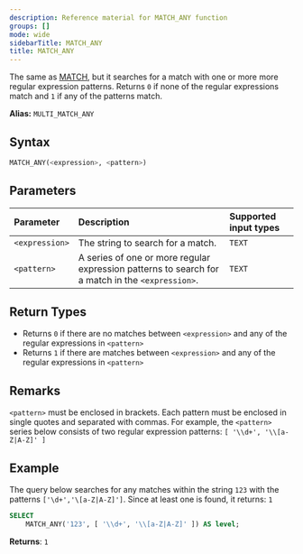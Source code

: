 ```yaml
---
description: Reference material for MATCH_ANY function
groups: []
mode: wide
sidebarTitle: MATCH_ANY
title: MATCH_ANY
---
```



The same as [MATCH](/functions-reference/string/match), but it searches for a match with one or more more regular expression patterns. Returns `0` if none of the regular expressions match and `1` if any of the patterns match.

**Alias:** `MULTI_MATCH_ANY`

## Syntax


```sql
MATCH_ANY(<expression>, <pattern>)
```
## Parameters 


| Parameter         | Description     | Supported input types | 
| :----------------- | :------------------------------- | :----------| 
| `<expression>`        | The string to search for a match. | `TEXT` |
| `<pattern>` | A series of one or more regular expression patterns to search for a match in the `<expression>`. | `TEXT` | 

## Return Types 

* Returns `0` if there are no matches between `<expression>` and any of the regular expressions in `<pattern>`
* Returns `1` if there are matches between `<expression>` and any of the regular expressions in  `<pattern>`

## Remarks


`<pattern>` must be enclosed in brackets. Each pattern must be enclosed in single quotes and separated with commas. For example, the `<pattern>` series below consists of two regular expression patterns: `[ '\\d+', '\\[a-Z|A-Z]' ]`

## Example


The query below searches for any matches within the string `123` with the patterns `['\d+','\[a-Z|A-Z]']`.  Since at least one is found, it returns: `1`

```sql
SELECT
	MATCH_ANY('123', [ '\\d+', '\\[a-Z|A-Z]' ]) AS level;
```

**Returns**: `1`

